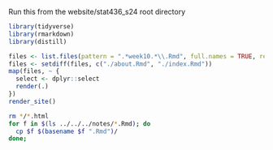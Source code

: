 
Run this from the website/stat436_s24 root directory

```r
library(tidyverse)
library(rmarkdown)
library(distill)

files <- list.files(pattern = ".*week10.*\\.Rmd", full.names = TRUE, recursive = TRUE)
files <- setdiff(files, c("./about.Rmd", "./index.Rmd"))
map(files, ~ {
  select <- dplyr::select
  render(.)
})
render_site()
```

```sh
rm */*.html
for f in $(ls ../../../notes/*.Rmd); do
  cp $f $(basename $f ".Rmd")/
done;
```
